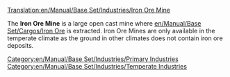 [[Translation:en/Manual/Base Set/Industries/Iron Ore Mine]]

{{en/Manual/Base Set/Industries/Industries|image=en/Ironoremine.png.png
|name=Iron Ore Mine
|climates=[[en/Manual/Climates]]
|accepts=Nothing
|produces=[[en/Manual/Base Set/Cargos/Iron Ore]]
}}
The '''Iron Ore Mine''' is a large open cast mine where [[en/Manual/Base Set/Cargos/Iron Ore]] is extracted.  Iron Ore Mines are only available in the temperate climate as the ground in other climates does not contain iron ore deposits.

{{en/Manual/Base Set/Industries/Navbox Industries}}

[[Category:en/Manual/Base Set/Industries/Primary Industries]]
[[Category:en/Manual/Base Set/Industries/Temperate Industries]]